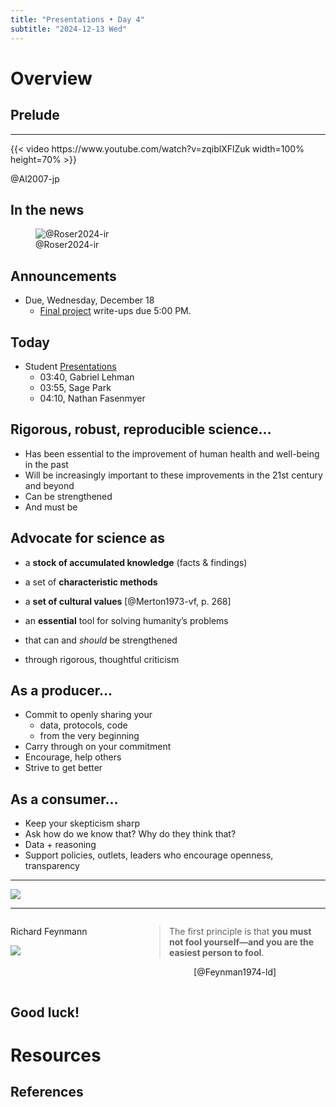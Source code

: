```yaml
---
title: "Presentations • Day 4"
subtitle: "2024-12-13 Wed"
---
```


# Overview

## Prelude

---

{{< video https://www.youtube.com/watch?v=zqiblXFlZuk width=100% height=70% >}}

@Al2007-jp

## In the news

![@Roser2024-ir](../include/img/US-airline-travel-v2.png)

## Announcements

- [Due, Wednesday, December 18]{.orange_due}
  - [Final project](../exercises/final-project.qmd) write-ups due 5:00 PM.
  
## Today

- Student [Presentations](../surveys/presentation-schedule.qmd#day-4-friday-december-13-2024)
  - 03:40, Gabriel Lehman
  - 03:55, Sage Park
  - 04:10, Nathan Fasenmyer
  
## Rigorous, robust, reproducible science...

::: {.incremental}
- Has been essential to the improvement of human health and well-being in the past
- Will be increasingly important to these improvements in the 21st century and beyond
- Can be strengthened
- And must be
:::

## Advocate for science as

::: {.incremental}
- a **stock of accumulated knowledge** (facts & findings)
- a set of **characteristic methods**
- a **set of cultural values** [@Merton1973-vf, p. 268]
- an **essential** tool for solving humanity's problems

- that can and *should* be strengthened
- through rigorous, thoughtful criticism
:::

## As a producer...

- Commit to openly sharing your
  - data, protocols, code
  - from the very beginning
- Carry through on your commitment
- Encourage, help others
- Strive to get better

## As a consumer...

- Keep your skepticism sharp
- Ask how do we know that? Why do they think that?
- Data + reasoning
- Support policies, outlets, leaders who encourage openness, transparency

---

![](https://miro.medium.com/v2/resize:fit:1400/format:webp/1*hn9nGSNnalnFrSDlGHNctQ.png){fig-align="center"}

---

:::: {.columns}

::: {.column width="40%"}
Richard Feynmann

![](https://upload.wikimedia.org/wikipedia/en/thumb/4/42/Richard_Feynman_Nobel.jpg/220px-Richard_Feynman_Nobel.jpg)

:::

::: {.column width="60%"}

> The first principle is that **you must not fool yourself—and you are the easiest person to fool**.

<p style="text-align:center;">
[@Feynman1974-ld]
</p>

:::

::::

## Good luck!

# Resources

## References

